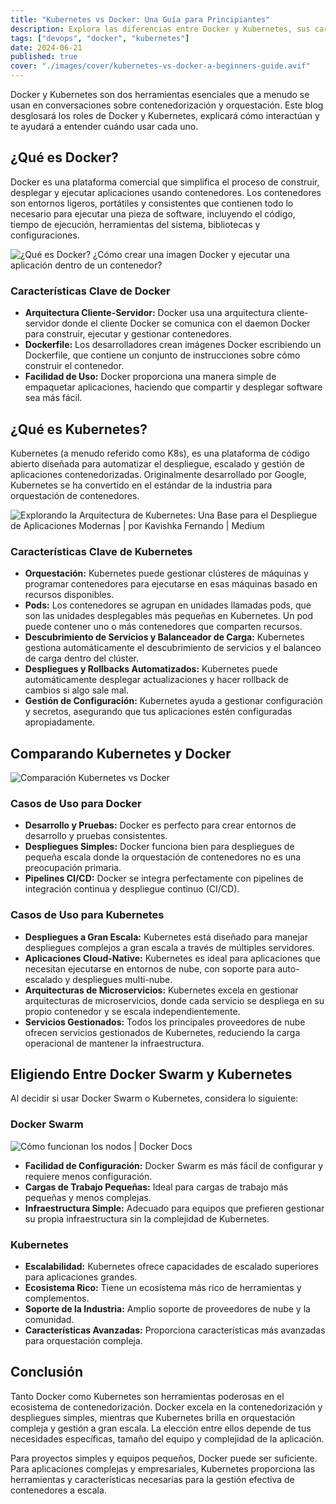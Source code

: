 ```yaml
---
title: "Kubernetes vs Docker: Una Guía para Principiantes"
description: Explora las diferencias entre Docker y Kubernetes, sus características clave, casos de uso y cuándo elegir cada uno para orquestación de contenedores
tags: ["devops", "docker", "kubernetes"]
date: 2024-06-21
published: true
cover: "./images/cover/kubernetes-vs-docker-a-beginners-guide.avif"
---
```


Docker y Kubernetes son dos herramientas esenciales que a menudo se usan en conversaciones sobre contenedorización y orquestación. Este blog desglosará los roles de Docker y Kubernetes, explicará cómo interactúan y te ayudará a entender cuándo usar cada uno.

## ¿Qué es Docker?

Docker es una plataforma comercial que simplifica el proceso de construir, desplegar y ejecutar aplicaciones usando contenedores. Los contenedores son entornos ligeros, portátiles y consistentes que contienen todo lo necesario para ejecutar una pieza de software, incluyendo el código, tiempo de ejecución, herramientas del sistema, bibliotecas y configuraciones.

![¿Qué es Docker? ¿Cómo crear una imagen Docker y ejecutar una aplicación dentro de un contenedor?](https://media.licdn.com/dms/image/D5612AQGeEHapUptoxw/article-cover_image-shrink_600_2000/0/1684079864237?e=2147483647&v=beta&t=UUUAS5PPyisf3YVxC_VFidjxwFeTZwfpb1y4dH0G5xs)

### Características Clave de Docker

- **Arquitectura Cliente-Servidor:** Docker usa una arquitectura cliente-servidor donde el cliente Docker se comunica con el daemon Docker para construir, ejecutar y gestionar contenedores.
- **Dockerfile:** Los desarrolladores crean imágenes Docker escribiendo un Dockerfile, que contiene un conjunto de instrucciones sobre cómo construir el contenedor.
- **Facilidad de Uso:** Docker proporciona una manera simple de empaquetar aplicaciones, haciendo que compartir y desplegar software sea más fácil.

## ¿Qué es Kubernetes?

Kubernetes (a menudo referido como K8s), es una plataforma de código abierto diseñada para automatizar el despliegue, escalado y gestión de aplicaciones contenedorizadas. Originalmente desarrollado por Google, Kubernetes se ha convertido en el estándar de la industria para orquestación de contenedores.

![Explorando la Arquitectura de Kubernetes: Una Base para el Despliegue de Aplicaciones Modernas | por Kavishka Fernando | Medium](https://miro.medium.com/v2/resize:fit:1200/0*0upfXtjqscQ5NQfN.avif)

### Características Clave de Kubernetes

- **Orquestación:** Kubernetes puede gestionar clústeres de máquinas y programar contenedores para ejecutarse en esas máquinas basado en recursos disponibles.
- **Pods:** Los contenedores se agrupan en unidades llamadas pods, que son las unidades desplegables más pequeñas en Kubernetes. Un pod puede contener uno o más contenedores que comparten recursos.
- **Descubrimiento de Servicios y Balanceador de Carga:** Kubernetes gestiona automáticamente el descubrimiento de servicios y el balanceo de carga dentro del clúster.
- **Despliegues y Rollbacks Automatizados:** Kubernetes puede automáticamente desplegar actualizaciones y hacer rollback de cambios si algo sale mal.
- **Gestión de Configuración:** Kubernetes ayuda a gestionar configuración y secretos, asegurando que tus aplicaciones estén configuradas apropiadamente.

## Comparando Kubernetes y Docker

![Comparación Kubernetes vs Docker](https://cdn.hashnode.com/res/hashnode/image/upload/v1718608556461/a2d30e00-9002-4549-9cb4-76cd808f66ae.avif)

### Casos de Uso para Docker

- **Desarrollo y Pruebas:** Docker es perfecto para crear entornos de desarrollo y pruebas consistentes.
- **Despliegues Simples:** Docker funciona bien para despliegues de pequeña escala donde la orquestación de contenedores no es una preocupación primaria.
- **Pipelines CI/CD:** Docker se integra perfectamente con pipelines de integración continua y despliegue continuo (CI/CD).

### Casos de Uso para Kubernetes

- **Despliegues a Gran Escala:** Kubernetes está diseñado para manejar despliegues complejos a gran escala a través de múltiples servidores.
- **Aplicaciones Cloud-Native:** Kubernetes es ideal para aplicaciones que necesitan ejecutarse en entornos de nube, con soporte para auto-escalado y despliegues multi-nube.
- **Arquitecturas de Microservicios:** Kubernetes excela en gestionar arquitecturas de microservicios, donde cada servicio se despliega en su propio contenedor y se escala independientemente.
- **Servicios Gestionados:** Todos los principales proveedores de nube ofrecen servicios gestionados de Kubernetes, reduciendo la carga operacional de mantener la infraestructura.

## Eligiendo Entre Docker Swarm y Kubernetes

Al decidir si usar Docker Swarm o Kubernetes, considera lo siguiente:

### Docker Swarm

![Cómo funcionan los nodos | Docker Docs](https://docs.docker.com/engine/swarm/images/swarm-diagram.webp)

- **Facilidad de Configuración:** Docker Swarm es más fácil de configurar y requiere menos configuración.
- **Cargas de Trabajo Pequeñas:** Ideal para cargas de trabajo más pequeñas y menos complejas.
- **Infraestructura Simple:** Adecuado para equipos que prefieren gestionar su propia infraestructura sin la complejidad de Kubernetes.

### Kubernetes

- **Escalabilidad:** Kubernetes ofrece capacidades de escalado superiores para aplicaciones grandes.
- **Ecosistema Rico:** Tiene un ecosistema más rico de herramientas y complementos.
- **Soporte de la Industria:** Amplio soporte de proveedores de nube y la comunidad.
- **Características Avanzadas:** Proporciona características más avanzadas para orquestación compleja.

## Conclusión

Tanto Docker como Kubernetes son herramientas poderosas en el ecosistema de contenedorización. Docker excela en la contenedorización y despliegues simples, mientras que Kubernetes brilla en orquestación compleja y gestión a gran escala. La elección entre ellos depende de tus necesidades específicas, tamaño del equipo y complejidad de la aplicación.

Para proyectos simples y equipos pequeños, Docker puede ser suficiente. Para aplicaciones complejas y empresariales, Kubernetes proporciona las herramientas y características necesarias para la gestión efectiva de contenedores a escala.
